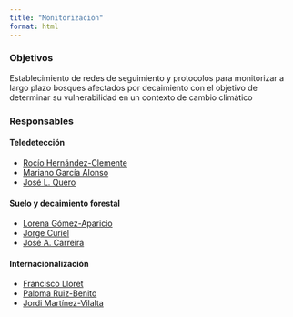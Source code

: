 ```yaml
---
title: "Monitorización"
format: html
---
```


### Objetivos 
Establecimiento de redes de seguimiento y protocolos para monitorizar a largo plazo bosques afectados por decaimiento con el objetivo de determinar su vulnerabilidad en un contexto de cambio climático

### Responsables

#### Teledetección 
- [Rocío Hernández-Clemente](../../people/hernandez_clemente)
- [Mariano García Alonso](../../people/garcia_alonso)
- [José L. Quero](../../people/quero_jose)

#### Suelo y decaimiento forestal
- [Lorena Gómez-Aparicio](../../people/gomez_aparicio)
- [Jorge Curiel](../../people/curiel_jorge)
- [José A. Carreira](../../people/carreira_de_la_fuente)

#### Internacionalización
- [Francisco Lloret](../../people/lloret_francisco)
- [Paloma Ruiz-Benito](../../people/ruiz_benito)
- [Jordi Martínez-Vilalta](../../people/martinez_vilalta)